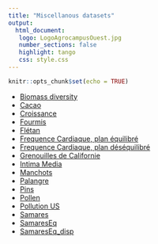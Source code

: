 ```yaml
---
title: "Miscellanous datasets"
output: 
  html_document:
   logo: LogoAgrocampusOuest.jpg
   number_sections: false
   highlight: tango
   css: style.css
---
```



```r
knitr::opts_chunk$set(echo = TRUE)
```



* [Biomass diversity](datasets/Biomass_diversity.csv)
* [Cacao](datasets/cafe_guyana.csv)
* [Croissance](datasets/growth_data.txt)
* [Fourmis](datasets/Fourmis.txt)
* [Flétan](datasets/GroundfishExtraction.csv)
* [Frequence Cardiaque, plan équilibré](datasets/FreqCardiaqueEq.txt)
* [Frequence Cardiaque, plan déséquilibré](datasets/FreqCardiaqueDes1.txt)
* [Grenouilles de Californie](datasets/Grenouille.don)
* [Intima Media](datasets/Intima_Media.txt)
* [Manchots](datasets/Manchots.csv)
* [Palangre](datasets/LonglineExample.csv)
* [Pins](datasets/Pin.txt)
* [Pollen](ss700.csv)
* [Pollution US](datasets/USAIR2.DAT)
* [Samares](datasets/samares_small.xlsx)
* [SamaresEq](datasets/SamaresEq.txt)
* [SamaresEq_disp](datasets/SamaresEq_disp.csv)
